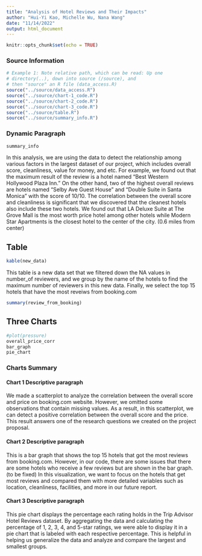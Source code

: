 ```yaml
---
title: "Analysis of Hotel Reviews and Their Impacts"
author: "Hui-Yi Kao, Michelle Wu, Nana Wang"
date: "11/14/2022"
output: html_document
---
```



```r
knitr::opts_chunk$set(echo = TRUE)
```


### Source Information
```r
# Example 1: Note relative path, which can be read: Up one
# directory(..), down into source (/source), and 
# then "source" an R file (data_access.R)
source("../source/data_access.R")
source("../source/chart-1_code.R")
source("../source/chart-2_code.R")
source("../source/chart-3_code.R")
source("../source/table.R")
source("../source/summary_info.R")
```

### Dynamic Paragraph
```r
summary_info
```
In this analysis, we are using the data to detect the relationship among various factors in the largest dataset of our project, which includes overall score, cleanliness, value for money, and etc. For example, we found out that the maximum result of the review is a hotel named "Best Western Hollywood Plaza Inn." On the other hand, two of the highest overall reviews are hotels named "Selby Ave Guest House" and "Double Suite in Santa Monica" with the score of 10/10. The correlation between the overall score and cleanliness is significant that we discovered that the cleanest hotels also include these two hotels. We found out that LA Deluxe Suite at The Grove Mall is the most worth price hotel among other hotels while Modern Star Apartments is the closest hotel to the center of the city. (0.6 miles from center) 

## Table
```r
kable(new_data)
```
This table is a new data set that we filtered down the NA values in number_of reviewers, and we group by the name of the hotels to find the maximum number of reviewers in this new data. Finally, we select the top 15 hotels that have the most reveiws from booking.com


```r
summary(review_from_booking)
```

## Three Charts

```r
#plot(pressure)
overall_price_corr
bar_graph
pie_chart
```

### Charts Summary
#### Chart 1 Descriptive paragraph
We made a scatterplot to analyze the correlation between the overall score and price on booking.com website. However, we omitted some observations that contain missing values. As a result, in this scatterplot, we can detect a positive correlation between the overall score and the price. This result answers one of the research questions we created on the project proposal.

#### Chart 2 Descriptive paragraph
This is a bar graph that shows the top 15 hotels that got the most reviews from booking.com. However, in our code, there are some issues that there are some hotels who receive a few reviews but are shown in the bar graph. (to be fixed) In this visualization, we want to focus on the hotels that get most reviews and compared them with more detailed variables such as location, cleanliness, facilities, and more in our future report. 

#### Chart 3 Descriptive paragraph
This pie chart displays the percentage each rating holds in the Trip Advisor Hotel Reviews dataset. By aggregating the data and calculating the percentage of 1, 2, 3, 4, and 5-star ratings, we were able to display it in a pie chart that is labeled with each respective percentage. This is helpful in helping us
generalize the data and analyze and compare the largest and smallest groups. 

